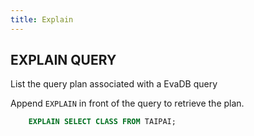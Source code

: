 ```yaml
---
title: Explain
---
```


## EXPLAIN QUERY

List the query plan associated with a EvaDB query

Append ``EXPLAIN`` in front of the query to retrieve the plan.

```sql
    EXPLAIN SELECT CLASS FROM TAIPAI;
```

